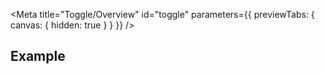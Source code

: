 
<Meta
  title="Toggle/Overview"
  id="toggle"
  parameters={{ previewTabs: { canvas: { hidden: true } } }}
/>

<ToggleReadme />

## Example

<Canvas>
  <Toggle />
</Canvas>
